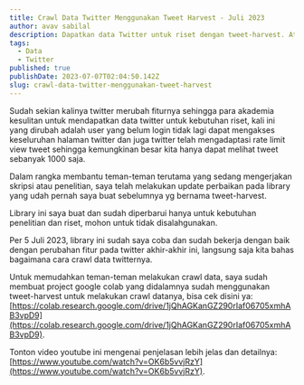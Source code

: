 ```yaml
---
title: Crawl Data Twitter Menggunakan Tweet Harvest - Juli 2023
author: avav sabilal
description: Dapatkan data Twitter untuk riset dengan tweet-harvest. Atasi batasan dan gunakan dengan bijak.
tags:
  - Data
  - Twitter
published: true
publishDate: 2023-07-07T02:04:50.142Z
slug: crawl-data-twitter-menggunakan-tweet-harvest
---
```


Sudah sekian kalinya twitter merubah fiturnya sehingga para akademia kesulitan untuk mendapatkan data twitter untuk kebutuhan riset, kali ini yang dirubah adalah user yang belum login tidak lagi dapat mengakses keseluruhan halaman twitter dan juga twitter telah mengadaptasi rate limit view tweet sehingga kemungkinan besar kita hanya dapat melihat tweet sebanyak 1000 saja.

Dalam rangka membantu teman-teman terutama yang sedang mengerjakan skripsi atau penelitian, saya telah melakukan update perbaikan pada library yang udah pernah saya buat sebelumnya yg bernama tweet-harvest.

Library ini saya buat dan sudah diperbarui hanya untuk kebutuhan penelitian dan riset, mohon untuk tidak disalahgunakan.

Per 5 Juli 2023, library ini sudah saya coba dan sudah bekerja dengan baik dengan perubahan fitur pada twitter akhir-akhir ini, langsung saja kita bahas bagaimana cara crawl data twitternya.

Untuk memudahkan teman-teman melakukan crawl data, saya sudah membuat project google colab yang didalamnya sudah menggunakan tweet-harvest untuk melakukan crawl datanya, bisa cek disini ya: [https://colab.research.google.com/drive/1jQhAGKanGZ290rIaf06705xmhAB3vpD9](https://colab.research.google.com/drive/1jQhAGKanGZ290rIaf06705xmhAB3vpD9).

Tonton video youtube ini mengenai penjelasan lebih jelas dan detailnya: [https://www.youtube.com/watch?v=OK6b5vvjRzY](https://www.youtube.com/watch?v=OK6b5vvjRzY).
